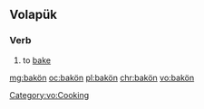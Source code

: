 ==Volapük==

===Verb===
{{head|vo|verb}}

# to [[bake]]

[[Category:vo:Cooking]]

[[mg:bakön]]
[[oc:bakön]]
[[pl:bakön]]
[[chr:bakön]]
[[vo:bakön]]